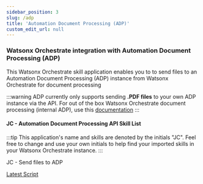 ```yaml
---
sidebar_position: 3
slug: /adp
title: 'Automation Document Processing (ADP)'
custom_edit_url: null
---
```

### Watsonx Orchestrate integration with Automation Document Processing (ADP)

This Watsonx Orchestrate skill application enables you to to send files to an Automation Document Processing (ADP) instance from Watsonx Orchestrate for document processing

:::warning
ADP currently only supports sending <strong>.PDF files</strong> to your own ADP instance via the API. For out of the box Watsonx Orchestrate document processing (internal ADP), use this [documentation](https://www.ibm.com/docs/en/watson-orchestrate?topic=skills-building-document-processing)
:::

#### JC - Automation Document Processing API Skill List

:::tip
This application's name and skills are denoted by the initials "JC". Feel free to change and use your own initials to help find your imported skills in your Watsonx Orchestrate instance.
:::

JC - Send files to ADP

[Latest Script](https://github.com/ibm-client-engineering/solution-wxo/blob/main/assets/adp/scripts/JC%20-%20Watsonx%20Orchestrate%20ADP%20API.yml)